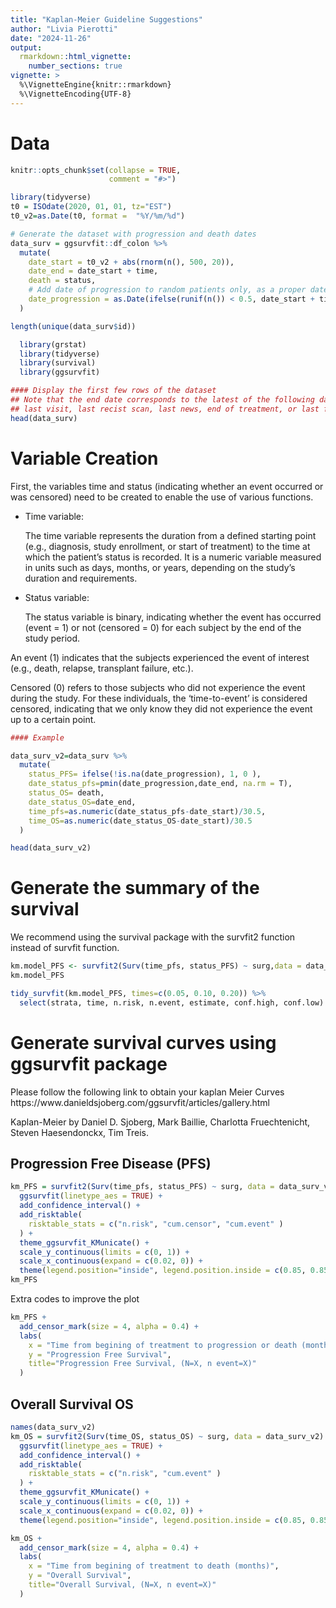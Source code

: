 ```yaml
---
title: "Kaplan-Meier Guideline Suggestions"
author: "Livia Pierotti"
date: "2024-11-26"
output: 
  rmarkdown::html_vignette:
    number_sections: true
vignette: >
  %\VignetteEngine{knitr::rmarkdown}
  %\VignetteEncoding{UTF-8}
---
```

  
# Data

```r
knitr::opts_chunk$set(collapse = TRUE,
                      comment = "#>")

library(tidyverse)
t0 = ISOdate(2020, 01, 01, tz="EST")
t0_v2=as.Date(t0, format =  "%Y/%m/%d")

# Generate the dataset with progression and death dates
data_surv = ggsurvfit::df_colon %>% 
  mutate(
    date_start = t0_v2 + abs(rnorm(n(), 500, 20)), 
    date_end = date_start + time,
    death = status,
    # Add date of progression to random patients only, as a proper date
    date_progression = as.Date(ifelse(runif(n()) < 0.5, date_start + time * runif(n(), 0.6, 0.8), NA), origin = "1970-01-01"),
  )

length(unique(data_surv$id))

```

```r
  library(grstat)
  library(tidyverse)
  library(survival)
  library(ggsurvfit)
```
  
```r
#### Display the first few rows of the dataset
## Note that the end date corresponds to the latest of the following date: date of death,
## last visit, last recist scan, last news, end of treatment, or last follow-up.
head(data_surv)

```

# Variable Creation

First, the variables time and status (indicating whether an event occurred or was censored) need to be created to enable the use of various functions.


* Time variable:
  
  The time variable represents the duration from a defined starting point (e.g., diagnosis, study enrollment, or start of treatment) to the time at which the patient's status is recorded. It is a numeric variable measured in units such as days, months, or years, depending on the study's duration and requirements.

* Status variable:
  
  The status variable is binary, indicating whether the event has occurred (event = 1) or not (censored = 0) for each subject by the end of the study period.

An event (1) indicates that the subjects experienced the event of interest (e.g., death, relapse, transplant failure, etc.).

Censored (0) refers to those subjects who did not experience the event during the study. For these individuals, the 'time-to-event' is considered censored, indicating that we only know they did not experience the event up to a certain point.


```r
#### Example

data_surv_v2=data_surv %>%
  mutate(
    status_PFS= ifelse(!is.na(date_progression), 1, 0 ),
    date_status_pfs=pmin(date_progression,date_end, na.rm = T),
    status_OS= death,
    date_status_OS=date_end,
    time_pfs=as.numeric(date_status_pfs-date_start)/30.5,
    time_OS=as.numeric(date_status_OS-date_start)/30.5
  )

head(data_surv_v2)
```

# Generate the summary of the survival

We recommend using the survival package with the survfit2 function instead of survfit function.


```r
km.model_PFS <- survfit2(Surv(time_pfs, status_PFS) ~ surg,data = data_surv_v2)
km.model_PFS

tidy_survfit(km.model_PFS, times=c(0.05, 0.10, 0.20)) %>% 
  select(strata, time, n.risk, n.event, estimate, conf.high, conf.low)
```


# Generate survival curves using ggsurvfit package


Please follow the following link to obtain your kaplan Meier Curves
https://www.danieldsjoberg.com/ggsurvfit/articles/gallery.html

Kaplan-Meier by Daniel D. Sjoberg, Mark Baillie, Charlotta Fruechtenicht, Steven Haesendonckx, Tim Treis.

## Progression Free Disease (PFS)

```r

km_PFS = survfit2(Surv(time_pfs, status_PFS) ~ surg, data = data_surv_v2) %>%
  ggsurvfit(linetype_aes = TRUE) +
  add_confidence_interval() +
  add_risktable(
    risktable_stats = c("n.risk", "cum.censor", "cum.event" )
  ) +
  theme_ggsurvfit_KMunicate() +
  scale_y_continuous(limits = c(0, 1)) +
  scale_x_continuous(expand = c(0.02, 0)) +
  theme(legend.position="inside", legend.position.inside = c(0.85, 0.85))
km_PFS
```


 Extra codes to improve the plot

```r
km_PFS +
  add_censor_mark(size = 4, alpha = 0.4) +
  labs(
    x = "Time from begining of treatment to progression or death (months)",
    y = "Progression Free Survival",
    title="Progression Free Survival, (N=X, n event=X)"
  ) 

```


## Overall Survival OS

```r
names(data_surv_v2)
km_OS = survfit2(Surv(time_OS, status_OS) ~ surg, data = data_surv_v2) %>%
  ggsurvfit(linetype_aes = TRUE) +
  add_confidence_interval() +
  add_risktable(
    risktable_stats = c("n.risk", "cum.event" )
  ) +
  theme_ggsurvfit_KMunicate() +
  scale_y_continuous(limits = c(0, 1)) +
  scale_x_continuous(expand = c(0.02, 0)) +
  theme(legend.position="inside", legend.position.inside = c(0.85, 0.85))

km_OS +
  add_censor_mark(size = 4, alpha = 0.4) +
  labs(
    x = "Time from begining of treatment to death (months)",
    y = "Overall Survival",
    title="Overall Survival, (N=X, n event=X)"
  ) 
```


